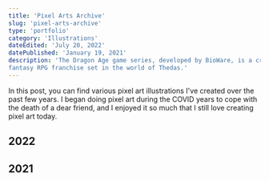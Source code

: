 ```yaml
---
title: 'Pixel Arts Archive'
slug: 'pixel-arts-archive'
type: 'portfolio'
category: 'Illustrations'
dateEdited: 'July 20, 2022'
datePublished: 'January 19, 2021'
description: 'The Dragon Age game series, developed by BioWare, is a critically acclaimed
fantasy RPG franchise set in the world of Thedas.'
---
```


In this post, you can find various pixel art illustrations I've created over the
past few years. I began doing pixel art during the COVID years to cope with the
death of a dear friend, and I enjoyed it so much that I still love creating
pixel art today.

## 2022

<ImageWithCaption
  src="posts/pixel-arts-archive/tales-from-earthsea.jpg"
  alt="Tales from Earthsea"
  caption="Tales from Earthsea"
  layout="wide"
/>

<ImageWithCaption
  src="posts/pixel-arts-archive/critters-1.jpg"
  alt="The Whooping Crane"
  caption="The Whooping Crane"
  layout="left"
/>

<ImageWithCaption
  src="posts/pixel-arts-archive/critters-2.jpg"
  alt="The Frog"
  caption="The Frog"
  layout="right"
/>

<ImageWithCaption
  src="posts/pixel-arts-archive/critters-3.jpg"
  alt="The Eurasian Tree Sparrow"
  caption="The Eurasian Tree Sparrow"
  layout="left"
/>

<ImageWithCaption
  src="posts/pixel-arts-archive/dark-souls-crow.jpg"
  alt="Dark Souls I"
  caption="Dark Souls I"
  layout="right"
/>

## 2021

<ImageWithCaption
  src="posts/pixel-arts-archive/old-pixel-art-2.jpg"
  alt="Dangerous Berries"
  caption="Dangerous Berries"
  layout="left"
/>

<ImageWithCaption
  src="posts/pixel-arts-archive/little-nightmares-porcelain-bully.jpg"
  alt="Little Nightmares II"
  caption="Little Nightmares II"
  layout="right"
/>

<ImageWithCaption
  src="posts/pixel-arts-archive/the-lord-of-the-rings-moria.jpg"
  alt="The Lord of the Rings"
  caption="The Lord of the Rings"
  layout="left"
/>

<ImageWithCaption
  src="posts/pixel-arts-archive/old-pixel-art-4.jpg"
  alt="The Wanderer"
  caption="The Wanderer"
  layout="right"
/>

<ImageWithCaption
  src="posts/pixel-arts-archive/old-pixel-art-3.jpg"
  alt="Moonlight Church"
  caption="Moonlight Church"
  layout="left"
/>

<ImageWithCaption
  src="posts/pixel-arts-archive/old-pixel-art-1.jpg"
  alt="Steampunk Coffee Shop"
  caption="Steampunk Coffee Shop"
  layout="right"
/>
